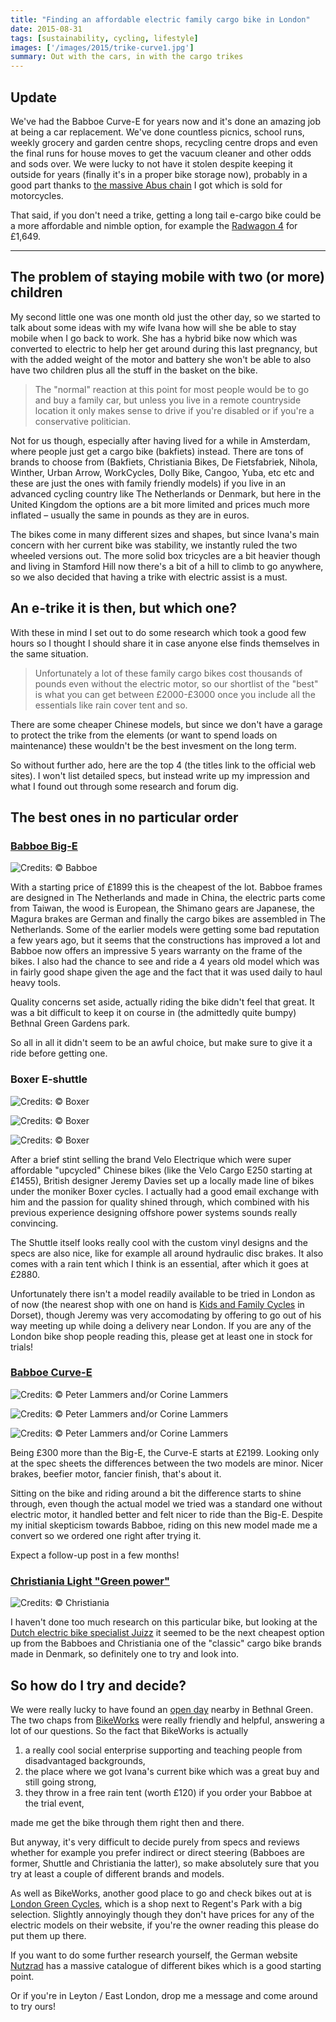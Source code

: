 ```yaml
---
title: "Finding an affordable electric family cargo bike in London"
date: 2015-08-31
tags: [sustainability, cycling, lifestyle]
images: ['/images/2015/trike-curve1.jpg']
summary: Out with the cars, in with the cargo trikes
---
```


## Update

We've had the Babboe Curve-E for years now and it's done an amazing job at being a car replacement. We've done countless picnics, school runs, weekly grocery and garden centre shops, recycling centre drops and even the final runs for house moves to get the vacuum cleaner and other odds and sods over. We were lucky to not have it stolen despite keeping it outside for years (finally it's in a proper bike storage now), probably in a good part thanks to [the massive Abus chain](https://amzn.to/3FMYP0I) I got which is sold for motorcycles.

That said, if you don't need a trike, getting a long tail e-cargo bike could be a more affordable and nimble option, for example the [Radwagon 4](https://radpowerbikes.co.uk/products/radwagon-electric-cargo-bike) for £1,649.
_________________

## The problem of staying mobile with two (or more) children

My second little one was one month old just the other day, so we started to talk about some ideas with my wife Ivana how will she be able to stay mobile when I go back to work. She has a hybrid bike now which was converted to electric to help her get around during this last pregnancy, but with the added weight of the motor and battery she won't be able to also have two children plus all the stuff in the basket on the bike.

> The "normal" reaction at this point for most people would be to go and buy a family car, but unless you live in a remote countryside location it only makes sense to drive if you're disabled or if you're a conservative politician.

Not for us though, especially after having lived for a while in Amsterdam, where people just get a cargo bike (bakfiets) instead. There are tons of brands to choose from (Bakfiets, Christiania Bikes, De Fietsfabriek, Nihola, Winther, Urban Arrow, WorkCycles, Dolly Bike, Cangoo, Yuba, etc etc and these are just the ones with family friendly models) if you live in an advanced cycling country like The Netherlands or Denmark, but here in the United Kingdom the options are a bit more limited and prices much more inflated – usually the same in pounds as they are in euros.

The bikes come in many different sizes and shapes, but since Ivana's main concern with her current bike was stability, we instantly ruled the two wheeled versions out. The more solid box tricycles are a bit heavier though and living in Stamford Hill now there's a bit of a hill to climb to go anywhere, so we also decided that having a trike with electric assist is a must.

## An e-trike it is then, but which one?

With these in mind I set out to do some research which took a good few hours so I thought I should share it in case anyone else finds themselves in the same situation.

> Unfortunately a lot of these family cargo bikes cost thousands of pounds even without the electric motor, so our shortlist of the "best" is what you can get between £2000-£3000 once you include all the essentials like rain cover tent and so.

There are some cheaper Chinese models, but since we don't have a garage to protect the trike from the elements (or want to spend loads on maintenance) these wouldn't be the best invesment on the long term.

So without further ado, here are the top 4 (the titles link to the official web sites). I won't list detailed specs, but instead write up my impression and what I found out through some research and forum dig.

## The best ones in no particular order

### [Babboe Big-E][1]

![Credits: © Babboe](/images/2015/trike-babboe_big-e.jpg)

With a starting price of £1899 this is the cheapest of the lot. Babboe frames are designed in The Netherlands and made in China, the electric parts come from Taiwan, the wood is European, the Shimano gears are Japanese, the Magura brakes are German and finally the cargo bikes are assembled in The Netherlands. Some of the earlier models were getting some bad reputation a few years ago, but it seems that the constructions has improved a lot and Babboe now offers an impressive 5 years warranty on the frame of the bikes. I also had the chance to see and ride a 4 years old model which was in fairly good shape given the age and the fact that it was used daily to haul heavy tools.

Quality concerns set aside, actually riding the bike didn't feel that great. It was a bit difficult to keep it on course in (the admittedly quite bumpy) Bethnal Green Gardens park.

So all in all it didn't seem to be an awful choice, but make sure to give it a ride before getting one.

### Boxer E-shuttle

![Credits: © Boxer](/images/2015/trike-shuttle-shots-025.jpg)

![Credits: © Boxer](/images/2015/trike-boxer-bridge-close-up.jpg)

![Credits: © Boxer](/images/2015/trike-shuttle-frame.jpg)

After a brief stint selling the brand Velo Electrique which were super affordable "upcycled" Chinese bikes (like the Velo Cargo E250 starting at £1455), British designer Jeremy Davies set up a locally made line of bikes under the moniker Boxer cycles. I actually had a good email exchange with him and the passion for quality shined through, which combined with his previous experience designing offshore power systems sounds really convincing.

The Shuttle itself looks really cool with the custom vinyl designs and the specs are also nice, like for example all around hydraulic disc brakes. It also comes with a rain tent which I think is an essential, after which it goes at £2880.

Unfortunately there isn't a model readily available to be tried in London as of now (the nearest shop with one on hand is [Kids and Family Cycles][6] in Dorset), though Jeremy was very accomodating by offering to go out of his way meeting up while doing a delivery near London. If you are any of the London bike shop people reading this, please get at least one in stock for trials!

### [Babboe Curve-E][7]

![Credits: © Peter Lammers and/or Corine Lammers](/images/2015/trike-curve1.jpg)

![Credits: © Peter Lammers and/or Corine Lammers](/images/2015/trike-curve2.jpg)

![Credits: © Peter Lammers and/or Corine Lammers](/images/2015/trike-curve3.jpg)

Being £300 more than the Big-E, the Curve-E starts at £2199. Looking only at the spec sheets the differences between the two models are minor. Nicer brakes, beefier motor, fancier finish, that's about it.

Sitting on the bike and riding around a bit the difference starts to shine through, even though the actual model we tried was a standard one without electric motor, it handled better and felt nicer to ride than the Big-E. Despite my initial skepticism towards Babboe, riding on this new model made me a convert so we ordered one right after trying it.

Expect a follow-up post in a few months!

### [Christiania Light "Green power"][8]

![Credits: © Christiania](/images/2015/trike-christiania.jpg)

I haven't done too much research on this particular bike, but looking at the [Dutch electric bike specialist Juizz][9] it seemed to be the next cheapest option up from the Babboes and Christiania one of the "classic" cargo bike brands made in Denmark, so definitely one to try and look into.

## So how do I try and decide?

We were really lucky to have found an [open day][10] nearby in Bethnal Green. The two chaps from [BikeWorks][11] were really friendly and helpful, answering a lot of our questions. So the fact that BikeWorks is actually

1. a really cool social enterprise supporting and teaching people from disadvantaged backgrounds,
2. the place where we got Ivana's current bike which was a great buy and still going strong,
3. they throw in a free rain tent (worth £120) if you order your Babboe at the trial event,

made me get the bike through them right then and there.

But anyway, it's very difficult to decide purely from specs and reviews whether for example you prefer indirect or direct steering (Babboes are former, Shuttle and Christiania the latter), so make absolutely sure that you try at least a couple of different brands and models.

As well as BikeWorks, another good place to go and check bikes out at is [London Green Cycles][12], which is a shop next to Regent's Park with a big selection. Slightly annoyingly though they don't have prices for any of the electric models on their website, if you're the owner reading this please do put them up there.

If you want to do some further research yourself, the German website [Nutzrad][13] has a massive catalogue of different bikes which is a good starting point.

Or if you're in Leyton / East London, drop me a message and come around to try ours!

[1]: https://www.babboe.co.uk/cargo-bikes/big-electric
[6]: https://www.kidsandfamilycycles.co.uk/
[7]: https://www.babboe.co.uk/cargo-bikes/curve-electric
[8]: https://www.christianiabikes.com/uk/product/model-light/#powertrain
[9]: https://juizz.nl/c/e-bakfietsen/
[10]: https://www.babboe.co.uk/cargo-bike-test-ride
[11]: https://www.bikeworks.org.uk/
[12]: https://www.londongreencycles.co.uk/
[13]: http://www.nutzrad.de/index.php?seite=kat
